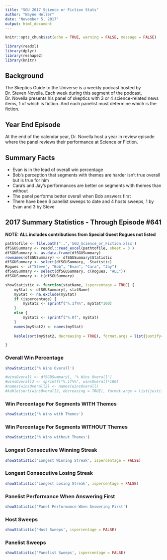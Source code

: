 ```yaml
---
title: "SGU 2017 Science or Fiction Stats"
author: "Wayne Heller"
date: "November 5, 2017"
output: html_document
---
```


```r
knitr::opts_chunk$set(echo = TRUE, warning = FALSE, message = FALSE)
```

``` r
library(readxl)
library(dplyr)
library(reshape2)
library(knitr)

```

## Background
The Skeptics Guide to the Universe is a weekly podcast hosted by Dr. Steven Novella.  Each week during this segment of the podcast, Dr. Novella presents his panel of skeptics with 3 or 4 science-related news items, 1 of which is fiction.  And each panelist must determine which is the fiction.

## Year End Episode
At the end of the calendar year, Dr. Novella host a year in review episode where the panel reviews their performance at Science or Fiction.  

## Summary Facts

* Evan is in the lead of overall win percentage
* Bob's perception that segments with themes are harder isn't true overall but is true for him
* Cara's and Jay's performances are better on segments with themes than without
* The panel performs better overall when Bob answers first
* There have been 6 panelist sweeps to date and 4 hosts sweeps, 1 by Evan and 3 by Steve

## 2017 Summary Statistics - Through Episode #641
**NOTE: ALL includes contributions from Special Guest Rogues not listed**
``` r
pathtofile <- file.path("..",'SGU_Science_or_Fiction.xlsx')
dfSGUSummary <- readxl::read_excel(pathtofile, sheet = 3 )
dfSGUSummary <- as.data.frame(dfSGUSummary)
rownames(dfSGUSummary) <- dfSGUSummary$Statistic
dfSGUSummary <- select(dfSGUSummary, -Statistic)
Rogues <- c("Steve", "Bob", "Evan", "Cara", "Jay")
dfSGUSummary <- select(dfSGUSummary, c(Rogues, "ALL"))
dfSGUSummary <- t(dfSGUSummary)

showStatistic <- function(statName, ispercentage = TRUE) {
    myStat <- dfSGUSummary[, statName]
    myStat <- na.exclude(myStat)
    if (ispercentage) {
        myStat2 <- sprintf("%.1f%%", myStat*100)
    }
    else {
        myStat2 <- sprintf("%.0f", myStat)
    }
    names(myStat2) <- names(myStat)
    
    kable(sort(myStat2, decreasing = TRUE), format.args = list(justify='right', width=500) , rownames=TRUE, digits=2, align = c('l', 'l'), format='html', table.attr = "style='width:15%;'")

}
```

### Overall Win Percentage

``` r
showStatistic('% Wins Overall')

#winsOverall <- dfSGUSummary[, '% Wins Overall']
#winsOverall2 <- sprintf("%.1f%%", winsOverall*100)
#names(winsOverall2) <- names(winsOverall)
#kable(sort(winsOverall2, decreasing = TRUE), format.args = list(justify='right', width=20) , rownames=TRUE, digits=2)

```

### Win Percentage For Segments WITH Themes
``` r
showStatistic('% Wins with Themes')
```

### Win Percentage For Segments WITHOUT Themes
``` r
showStatistic('% Wins without Themes')
```

### Longest Consecutive Winning Streak
``` r
showStatistic('Longest Winning Streak', ispercentage = FALSE)
```

### Longest Consecutive Losing Streak
``` r
showStatistic('Longest Losing Streak', ispercentage = FALSE)
```

### Panelist Performance When Answering First
``` r
showStatistic('Panel Performance When Answering First')
```

### Host Sweeps
``` r
showStatistic('Host Sweeps', ispercentage = FALSE)
```

### Panelist Sweeps
``` r
showStatistic('Panelist Sweeps', ispercentage = FALSE)
```